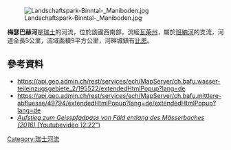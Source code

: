 {{Coord|46.36777|N|8.21848|E|display=title}}
[[Image:Landschaftspark-Binntal-_Maniboden.jpg|right]]

'''梅瑟巴赫河'''是[[瑞士|瑞士]]的河流，位於該國西南部，流經[[瓦萊州|瓦萊州]]，屬於[[班納河|班納河]]的支流，河道全長5公里，流域面積9平方公里，河畔城鎮有[[比恩|比恩]]。

==參考資料==
* https://api.geo.admin.ch/rest/services/ech/MapServer/ch.bafu.wasser-teileinzugsgebiete_2/195522/extendedHtmlPopup?lang=de {{Wayback|url=https://api.geo.admin.ch/rest/services/ech/MapServer/ch.bafu.wasser-teileinzugsgebiete_2/195522/extendedHtmlPopup?lang=de |date=20210123214225 }}
* https://api.geo.admin.ch/rest/services/ech/MapServer/ch.bafu.mittlere-abfluesse/49794/extendedHtmlPopup?lang=de/extendedHtmlPopup?lang=de {{Wayback|url=https://api.geo.admin.ch/rest/services/ech/MapServer/ch.bafu.mittlere-abfluesse/49794/extendedHtmlPopup?lang=de%2FextendedHtmlPopup%3Flang%3Dde |date=20210122011656 }}
* [https://www.youtube.com/watch?v=Gt2a9dPfhPM ''Aufstieg zum Geisspfadpass von Fäld entlang des Mässerbaches (2016)'' (Youtubevideo 12:22")] {{Wayback|url=https://www.youtube.com/watch?v=Gt2a9dPfhPM |date=20210123080202 }}

{{Switzerland-geo-stub}}
[[Category:瑞士河流|Category:瑞士河流]]